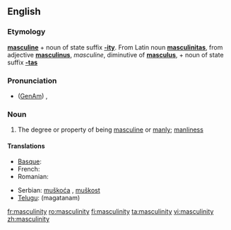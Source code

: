==English==

===Etymology===
'''[[masculine]]''' + noun of state suffix '''[[-ity]]'''.  From Latin noun '''[[masculinitas]]''', from adjective '''[[masculinus]]''', ''masculine'', diminutive of '''[[masculus]]''', + noun of state suffix '''[[-tas]]'''

===Pronunciation===
* ([[GenAm]]) {{IPA|/ˌmæskjəˈlɪnɪti/}}, {{SAMPA|/%m{skj@"lInIti/}}

===Noun===
{{en-noun|masculinit|ies}}

# The degree or property of being [[masculine]] or [[manly]]; [[manliness]]

====Translations====
{{trans-top|degree or property of being masculine}}
* [[Basque]]: {{t-|eu|maskulinotasun|xs=Basque}}
* French: {{t+|fr|masculinité|f}}
* Romanian: {{t-|ro|masculinitate|f}}
{{trans-mid}}
* Serbian: [[muškoća]] {{f}}, [[muškost]] {{f}}
* [[Telugu]]: {{t|te|మగతనం|sc=Telu}} (magatanam)
{{trans-bottom}}

[[fr:masculinity]]
[[ro:masculinity]]
[[fi:masculinity]]
[[ta:masculinity]]
[[vi:masculinity]]
[[zh:masculinity]]